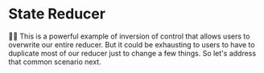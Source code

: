# State Reducer

👨‍💼 This is a powerful example of inversion of control that allows users to
overwrite our entire reducer. But it could be exhausting to users to have to
duplicate most of our reducer just to change a few things. So let's address that
common scenario next.
